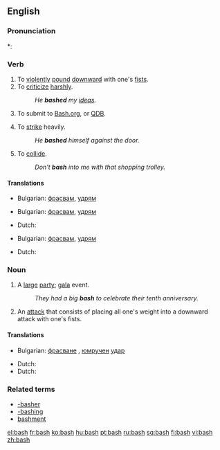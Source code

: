 ==English==

===Pronunciation===
*: {{rhymes|æʃ}}

===Verb===
{{en-verb|bash|es}}

# To [[violent]]ly [[pound]] [[downward]] with one's [[fist]]s.
# To [[criticize]] [[harsh]]ly.
#: ''He '''bashed''' my [[idea]]s.''
# {{context|Internet colloq.}} To submit to [http://bash.org Bash.org], or [http://qdb.us/ QDB].
# To [[strike]] heavily.
#: ''He '''bashed''' himself against the door.''
# To [[collide]].
#: ''Don't '''bash''' into me with that shopping trolley.''

====Translations====
{{trans-top|pound}} 
* Bulgarian: [[фрасвам]], [[удрям]]
{{trans-mid}} 
{{trans-bottom}}
{{trans-top|criticize}} 
* Bulgarian: [[фрасвам]], [[удрям]]
{{trans-mid}} 
* Dutch: {{t|nl|afslagen}}
{{trans-bottom}}
{{trans-top|to collide}} 
* Bulgarian: [[фрасвам]], [[удрям]]
{{trans-mid}} 
* Dutch: {{t|nl|kritiseren}}
{{trans-bottom}}

===Noun===
{{en-noun|es}}

# A [[large]] [[party]]; [[gala]] event.
#: ''They had a big '''bash''' to celebrate their tenth anniversary.''
# An [[attack]] that consists of placing all one's weight into a downward attack with one's fists.

====Translations====
{{trans-top|gala}} 
* Bulgarian: [[фрасване]] {{n}}, [[юмрук|юмручен]] [[удар]] {{m}}
{{trans-mid}} 
* Dutch: {{t|nl|gala bal|n}}
* Dutch: {{t|nl|botsen}}
{{trans-bottom}}

===Related terms===
* [[-basher]]
* [[-bashing]]
* [[bashment]]

[[el:bash]]
[[fr:bash]]
[[ko:bash]]
[[hu:bash]]
[[pt:bash]]
[[ru:bash]]
[[sq:bash]]
[[fi:bash]]
[[vi:bash]]
[[zh:bash]]